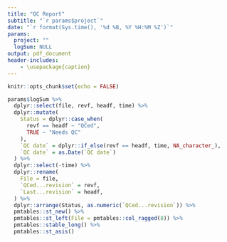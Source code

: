 ```yaml
---
title: "QC Report"
subtitle: "`r params$project`"
date: "`r format(Sys.time(), '%d %B, %Y %H:%M %Z')`"
params:
  project: ""
  logSum: NULL
output: pdf_document
header-includes:
    - \usepackage{caption}
---
```

  
```r
knitr::opts_chunk$set(echo = FALSE)
```

```r

params$logSum %>% 
  dplyr::select(file, revf, headf, time) %>% 
  dplyr::mutate(
    Status = dplyr::case_when(
      revf == headf ~ "QCed",
      TRUE ~ "Needs QC"
    ),
    `QC date` = dplyr::if_else(revf == headf, time, NA_character_),
    `QC date` = as.Date(`QC date`)
  ) %>% 
  dplyr::select(-time) %>% 
  dplyr::rename(
    File = file,
    `QCed...revision` = revf,
    `Last...revision` = headf,
  ) %>% 
  dplyr::arrange(Status, as.numeric(`QCed...revision`)) %>% 
  pmtables::st_new() %>% 
  pmtables::st_left(File = pmtables::col_ragged(8)) %>% 
  pmtables::stable_long() %>%
  pmtables::st_asis()
```
